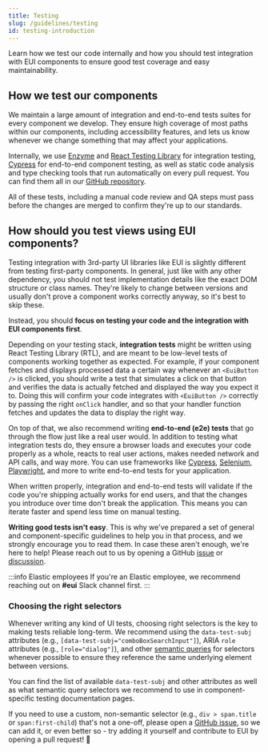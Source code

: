 ```yaml
---
title: Testing
slug: /guidelines/testing
id: testing-introduction
---
```


<p style={{ fontSize: '22px' }}>
  Learn how we test our code internally and how you should test integration with EUI components to ensure
  good test coverage and easy maintainability.
</p>

## How we test our components

We maintain a large amount of integration and end-to-end tests suites for every component we develop.
They ensure high coverage of most paths within our components, including accessibility features, and lets us know
whenever we change something that may affect your applications.

Internally, we use [Enzyme](https://enzymejs.github.io/enzyme/)
and [React Testing Library](https://testing-library.com/) for integration testing,
[Cypress](https://www.cypress.io/) for end-to-end component testing, as well as static code analysis
and type checking tools that run automatically on every pull request. You can find them all in our
[GitHub repository](https://github.com/elastic/eui).

All of these tests, including a manual code review and QA steps must pass before the changes are merged
to confirm they're up to our standards.

## How should you test views using EUI components?

Testing integration with 3rd-party UI libraries like EUI is slightly different from testing first-party components.
In general, just like with any other dependency, you should not test implementation details like the exact
DOM structure or class names. They're likely to change between versions and usually don't prove a component works
correctly anyway, so it's best to skip these.

Instead, you should **focus on testing your code and the integration with EUI components first**.

Depending on your testing stack, **integration tests** might be written using React Testing Library (RTL),
and are meant to be low-level tests of components working together as expected. For example, if your component fetches
and displays processed data a certain way whenever an `<EuiButton />` is clicked, you should write
a test that simulates a click on that button and verifies the data is actually fetched and displayed the way
you expect it to. Doing this will confirm your code integrates with `<EuiButton />` correctly by passing
the right `onClick` handler, and so that your handler function fetches and updates the data to display the right way.

On top of that, we also recommend writing **end-to-end (e2e) tests** that go through the flow just like a real user
would. In addition to testing what integration tests do, they ensure a browser loads and executes your code properly
as a whole, reacts to real user actions, makes needed network and API calls, and way more. You can use frameworks
like [Cypress](https://cypress.io), [Selenium](https://www.selenium.dev/), [Playwright](https://playwright.dev/),
and more to write end-to-end tests for your application.

When written properly, integration and end-to-end tests will validate if the code you're shipping actually works for
end users, and that the changes you introduce over time don't break the application. This means you can iterate
faster and spend less time on manual testing.

**Writing good tests isn't easy**. This is why we've prepared a set of general and component-specific guidelines
to help you in that process, and we strongly encourage you to read them.
In case these aren't enough, we're here to help! Please reach out to us by opening a GitHub
[issue](https://github.com/elastic/eui/issues/new/choose) or
[discussion](https://github.com/elastic/eui/discussions/new/choose).

:::info Elastic employees
If you're an Elastic employee, we recommend reaching out on **#eui** Slack channel first.
:::

### Choosing the right selectors

Whenever writing any kind of UI tests, choosing right selectors is the key to making tests reliable long-term.
We recommend using the `data-test-subj` attributes (e.g., `[data-test-subj="comboBoxSearchInput"]`),
ARIA `role` attributes (e.g., `[role="dialog"]`),
and other [semantic queries](https://testing-library.com/docs/queries/about/#priority) for selectors whenever possible
to ensure they reference the same underlying element between versions.

You can find the list of available `data-test-subj` and other attributes as well as what semantic query selectors
we recommend to use in component-specific testing documentation pages.

If you need to use a custom, non-semantic selector (e.g., `div > span.title` or `span:first-child`)
that's not a one-off, please open a [GitHub issue](https://github.com/elastic/eui/issues/new/choose), so we can add it,
or even better so - try adding it yourself and contribute to EUI by opening a pull request! 🎉
